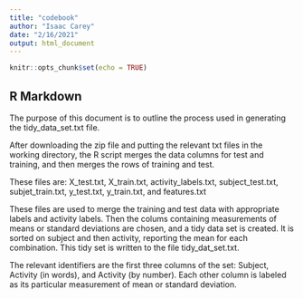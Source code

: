 ```yaml
---
title: "codebook"
author: "Isaac Carey"
date: "2/16/2021"
output: html_document
---
```


```r
knitr::opts_chunk$set(echo = TRUE)
```

## R Markdown

The purpose of this document is to outline the process used in generating the tidy_data_set.txt file.

After downloading the zip file and putting the relevant txt files in the working directory, the R script merges the data columns for test and training, and then merges the rows of training and test.

These files are: X_test.txt, X_train.txt, activity_labels.txt, subject_test.txt, subjet_train.txt, y_test.txt, y_train.txt, and features.txt

These files are used to merge the training and test data with appropriate labels and activity labels. Then the colums containing measurements of means or standard deviations are chosen, and a tidy data set is created. It is sorted on subject and then activity, reporting the mean for each combination. This tidy set is written to the file tidy_dat_set.txt.

The relevant identifiers are the first three columns of the set: Subject, Activity (in words), and Activity (by number). Each other column is labeled as its particular measurement of mean or standard deviation.


